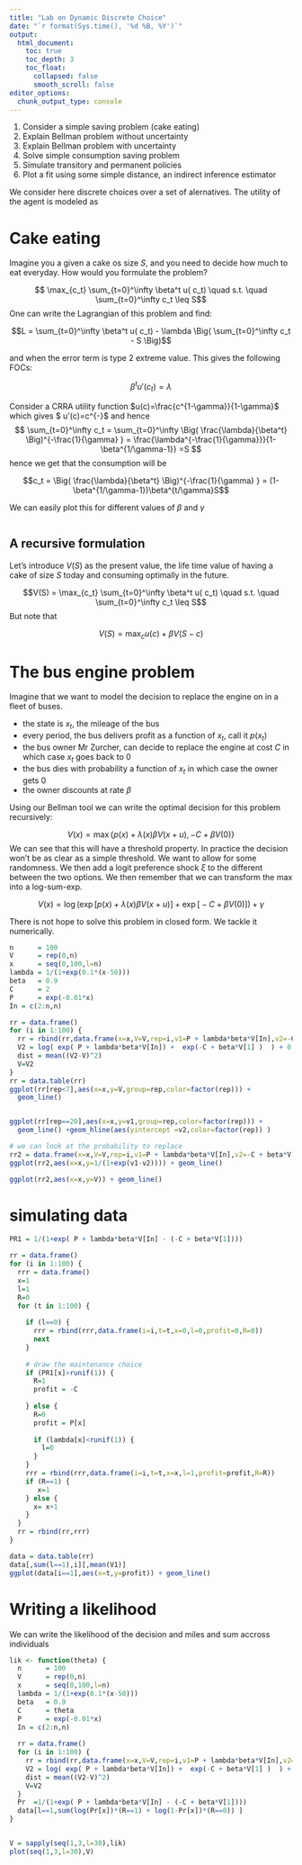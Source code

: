 ```yaml
---
title: "Lab on Dynamic Discrete Choice"
date: "`r format(Sys.time(), '%d %B, %Y')`"
output:
  html_document:
    toc: true
    toc_depth: 3
    toc_float:
      collapsed: false
      smooth_scroll: false
editor_options: 
  chunk_output_type: console
---
```


 1. Consider a simple saving problem (cake eating)
 2. Explain Bellman problem without uncertainty
 3. Explain Bellman problem with uncertainty
 4. Solve simple consumption saving problem
 5. Simulate transitory and permanent policies
 6. Plot a fit using some simple distance, an indirect inference estimator

We consider here discrete choices over a set of alernatives. The utility of the agent is modeled as 

# Cake eating

Imagine you a given a cake os size $S$, and you need to decide how much to eat everyday. How would you formulate the problem?

$$   \max_{c_t}  \sum_{t=0}^\infty \beta^t u( c_t) \quad s.t. \quad \sum_{t=0}^\infty c_t \leq S$$
One can write the Lagrangian of this problem and find:

$$L = \sum_{t=0}^\infty \beta^t u( c_t) - \lambda \Big(  \sum_{t=0}^\infty c_t - S \Big)$$

and when the error term is type 2 extreme value. This gives the following FOCs:

$$ \beta^t u'(c_t) = \lambda  $$

Consider a CRRA utility function $u(c)=\frac{c^{1-\gamma}}{1-\gamma}$ which gives $ u'(c)=c^{-\gamma}$ and hence
$$ \sum_{t=0}^\infty c_t = \sum_{t=0}^\infty \Big( \frac{\lambda}{\beta^t} \Big)^{-\frac{1}{\gamma} } = \frac{\lambda^{-\frac{1}{\gamma}}}{1-\beta^{1/\gamma-1}} =S $$
hence we get that the consumption will be 

$$c_t = \Big( \frac{\lambda}{\beta^t} \Big)^{-\frac{1}{\gamma} } = (1-\beta^{1/\gamma-1})\beta^{t/\gamma}S$$

We can easily plot this for different values of $\beta$ and $\gamma$

```r

```

## A recursive formulation

Let's introduce $V(S)$ as the present value, the life time value of having a cake of size $S$ today and consuming optimally in the future.

$$V(S) = \max_{c_t}  \sum_{t=0}^\infty \beta^t u( c_t) \quad s.t. \quad \sum_{t=0}^\infty c_t \leq S$$
But note that 

$$V(S) = \max_{c}  u(c) + \beta V(S-c) $$

# The bus engine problem

Imagine that we want to model the decision to replace the engine on in a fleet of buses. 

 - the state is $x_t$, the mileage of the bus
 - every period, the bus delivers profit as a function of $x_t$, call it $p(x_t)$
 - the bus owner Mr Zurcher, can decide to replace the engine at cost $C$ in which case $x_t$ goes back to $0$
 - the bus dies with probability a function of $x_t$ in which case the owner gets $0$
 - the owner discounts at rate $\beta$

Using our Bellman tool we can write the optimal decision for this problem recursively:

$$ V(x) = \max \{ p(x) + \lambda(x)\beta V(x+u) , -C + \beta V(0) \} $$
We can see that this will have a threshold property. In practice the decision won't be as clear as a simple threshold. We want to allow for some randomness. We then add a logit preference shock $\xi$ to the different between the two options. We then remember that we can transform the max into a log-sum-exp.

$$ V(x) = \log\Big( \exp \Big[p(x) + \lambda(x)\beta V(x+u)\Big] + \exp \Big[ -C + \beta V(0) \Big] \Big) + \gamma $$

There is not hope to solve this problem in closed form. We tackle it numerically.


```r
n      = 100
V      = rep(0,n)
x      = seq(0,100,l=n)
lambda = 1/(1+exp(0.1*(x-50)))
beta   = 0.9
C      = 2
P      = exp(-0.01*x)
In = c(2:n,n)

rr = data.frame()
for (i in 1:100) {
  rr = rbind(rr,data.frame(x=x,V=V,rep=i,v1=P + lambda*beta*V[In],v2=-C + beta*V[1] ))
  V2 = log( exp( P + lambda*beta*V[In]) +  exp(-C + beta*V[1] )  ) + 0.56
  dist = mean((V2-V)^2)
  V=V2
}
rr = data.table(rr)
ggplot(rr[rep<7],aes(x=x,y=V,group=rep,color=factor(rep))) + 
  geom_line()


ggplot(rr[rep==20],aes(x=x,y=v1,group=rep,color=factor(rep))) + 
  geom_line() +geom_hline(aes(yintercept =v2,color=factor(rep)) )

# we can look at the probability to replace
rr2 = data.frame(x=x,V=V,rep=i,v1=P + lambda*beta*V[In],v2=-C + beta*V[1] )
ggplot(rr2,aes(x=x,y=1/(1+exp(v1-v2)))) + geom_line()

ggplot(rr2,aes(x=x,y=V)) + geom_line()

```



# simulating data


```r
PR1 = 1/(1+exp( P + lambda*beta*V[In] - (-C + beta*V[1])))

rr = data.frame()
for (i in 1:100) {
  rrr = data.frame()
  x=1
  l=1
  R=0
  for (t in 1:100) {
   
    if (l==0) {
      rrr = rbind(rrr,data.frame(i=i,t=t,x=0,l=0,profit=0,R=0))
      next
    }
    
    # draw the maintenance choice
    if (PR1[x]>runif(1)) {
      R=1
      profit = -C
     
    } else {
      R=0
      profit = P[x]
    
      if (lambda[x]<runif(1)) {
        l=0
      }
    }
    rrr = rbind(rrr,data.frame(i=i,t=t,x=x,l=1,profit=profit,R=R))
    if (R==1) {
       x=1
    } else {
      x= x+1      
    }
  }
  rr = rbind(rr,rrr)
}

data = data.table(rr)
data[,sum(l==1),i][,mean(V1)]
ggplot(data[i==1],aes(x=t,y=profit)) + geom_line()

```


# Writing a likelihood

We can write the likelihood of the decision and miles and sum accross individuals

```r

lik <- function(theta) {
  n      = 100
  V      = rep(0,n)
  x      = seq(0,100,l=n)
  lambda = 1/(1+exp(0.1*(x-50)))
  beta   = 0.9
  C      = theta
  P      = exp(-0.01*x)
  In = c(2:n,n)
  
  rr = data.frame()
  for (i in 1:100) {
    rr = rbind(rr,data.frame(x=x,V=V,rep=i,v1=P + lambda*beta*V[In],v2=-C + beta*V[1] ))
    V2 = log( exp( P + lambda*beta*V[In]) +  exp(-C + beta*V[1] )  ) + 0.56
    dist = mean((V2-V)^2)
    V=V2
  }
  Pr  =1/(1+exp( P + lambda*beta*V[In] - (-C + beta*V[1])))
  data[l==1,sum(log(Pr[x])*(R==1) + log(1-Pr[x])*(R==0)) ]
}


V = sapply(seq(1,3,l=30),lik)
plot(seq(1,3,l=30),V)



```




